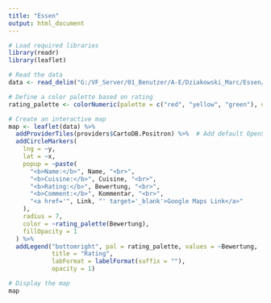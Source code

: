 ---
title: "Essen"
output: html_document
---

```{r, echo=FALSE, message=FALSE, warning=FALSE}
# Load required libraries
library(readr)
library(leaflet)

# Read the data
data <- read_delim("G:/VF_Server/01_Benutzer/A-E/Dziakowski_Marc/Essen/Essen.csv", delim = ";")

# Define a color palette based on rating
rating_palette <- colorNumeric(palette = c("red", "yellow", "green"), domain = data$Bewertung)

# Create an interactive map
map <- leaflet(data) %>%
  addProviderTiles(providers$CartoDB.Positron) %>%  # Add default OpenStreetMap tiles
  addCircleMarkers(
    lng = ~y,
    lat = ~x,
    popup = ~paste(
      "<b>Name:</b>", Name, "<br>",
      "<b>Cuisine:</b>", Cuisine, "<br>",
      "<b>Rating:</b>", Bewertung, "<br>",
      "<b>Comment:</b>", Kommentar, "<br>",
      "<a href='", Link, "' target='_blank'>Google Maps Link</a>"
    ),
    radius = 7,
    color = ~rating_palette(Bewertung),
    fillOpacity = 1
  ) %>%
  addLegend("bottomright", pal = rating_palette, values = ~Bewertung,
            title = "Rating",
            labFormat = labelFormat(suffix = ""),
            opacity = 1)

# Display the map
map

```